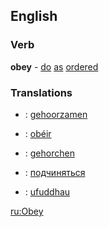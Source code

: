 ==English==

=== Verb ===
'''obey''' - [[do]] [[as]] [[order]]ed

===Translations===
* {{nl}}: [[gehoorzamen]]
* {{fr}}: [[obéir]]
* {{de}}: [[gehorchen]]
* {{ru}}: [[подчиняться]]
* {{cy}}: [[ufuddhau]]


[[ru:Obey]]